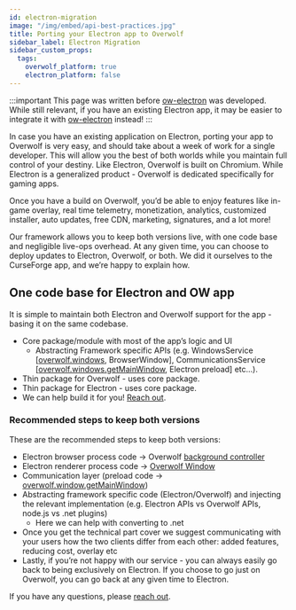 ```yaml
---
id: electron-migration
image: "/img/embed/api-best-practices.jpg"
title: Porting your Electron app to Overwolf
sidebar_label: Electron Migration
sidebar_custom_props:
  tags:
    overwolf_platform: true
    electron_platform: false
---
```


:::important
This page was written before [ow-electron](/tools/ow-electron) was developed. While still relevant, if you have an existing Electron app,
it may be easier to integrate it with [ow-electron](/tools/ow-electron) instead!
:::

In case you have an existing application on Electron, porting your app to Overwolf is very easy, and should take about a week of work for a single developer. This will allow you the best of both worlds while you maintain full control of your destiny. Like Electron, Overwolf is built on Chromium. While Electron is a generalized product - Overwolf is dedicated specifically for gaming apps. 

Once you have a build on Overwolf, you’d be able to enjoy features like in-game overlay, real time telemetry, monetization, analytics, customized installer, auto updates, free CDN, marketing, signatures, and a lot more!

Our framework allows you to keep both versions live, with one code base and negligible live-ops overhead. At any given time, you can choose to deploy updates to Electron, Overwolf, or both. We did it ourselves to the CurseForge app, and we’re happy to explain how.

## One code base for Electron and OW app

It is simple to maintain both Electron and Overwolf support for the app - basing it on the same codebase.

* Core package/module with most of the app’s logic and UI
  * Abstracting Framework specific APIs (e.g. WindowsService [[overwolf.windows](/api/windows), BrowserWindow], CommunicationsService [[overwolf.windows.getMainWindow](/api/windows#getmainwindow), Electron preload] etc...).
* Thin package for Overwolf - uses core package.
* Thin package for Electron - uses core package.
* We can help build it for you! [Reach out](/support/contact-us).

### Recommended steps to keep both versions

These are the recommended steps to keep both versions:

* Electron browser process code → Overwolf [background controller](../using-windows-api/communicating-between-windows#using-a-background-controller)
* Electron renderer process code → [Overwolf Window](../using-windows-api/using-overwolf-windows)
* Communication layer (preload code → [overwolf.window.getMainWindow](/api/windows#getmainwindow))
* Abstracting framework specific code (Electron/Overwolf) and injecting the relevant implementation (e.g. Electron APIs vs Overwolf APIs, node.js vs .net plugins)
  * Here we can help with converting to .net
* Once you get the technical part cover we suggest communicating with your users how the two clients differ from each other: added features, reducing cost, overlay etc
* Lastly, if you’re not happy with our service - you can always easily go back to being exclusively on Electron. If you choose to go just on Overwolf, you can go back at any given time to Electron.

If you have any questions, please [reach out](/support/contact-us).
